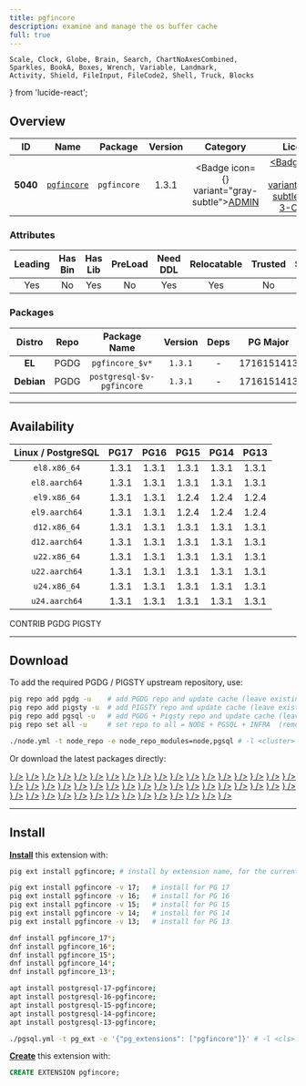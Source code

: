 ```yaml
---
title: pgfincore
description: examine and manage the os buffer cache
full: true
---
```


    Scale, Clock, Globe, Brain, Search, ChartNoAxesCombined,
    Sparkles, BookA, Boxes, Wrench, Variable, Landmark,
    Activity, Shield, FileInput, FileCode2, Shell, Truck, Blocks
} from 'lucide-react';

## Overview

| <TooltipIconButton tooltip="Extension unique identifier" side="top">ID</TooltipIconButton> | <TooltipIconButton tooltip="Extension name" side="top">Name</TooltipIconButton> | <TooltipIconButton tooltip="Package name for installation" side="top">Package</TooltipIconButton> | <TooltipIconButton tooltip="Latest available extension version" side="top">Version</TooltipIconButton> | <TooltipIconButton tooltip="Extension category" side="top">Category</TooltipIconButton> | <TooltipIconButton tooltip="Open source license" side="top">License</TooltipIconButton> | <TooltipIconButton tooltip="Programming language" side="top">Lang</TooltipIconButton> |
|:--------:|:--------:|:----------:|:--------------:|:---------------------------------------:|:------------------------------------------------------:|:----:|
| **5040** | [`pgfincore`](https://github.com/klando/pgfincore) | `pgfincore` | 1.3.1 | <Badge icon={<Landmark />} variant="gray-subtle"><a href="/ext/admin" className="no-underline">ADMIN</a></Badge> | <a href="/ext/list/license#bsd-3-clause" className="no-underline"><Badge icon={<Scale />} variant="blue-subtle">BSD 3-Clause</Badge></a> | <a href="/ext/list/lang#c"><Badge icon={<FileCode2 />} variant="blue-subtle">C</Badge></a> |

### Attributes

| <TooltipIconButton tooltip="The Primary Leading extension in the Package" side="top">Leading</TooltipIconButton> | <TooltipIconButton tooltip="Contains binary utils" side="top">Has Bin</TooltipIconButton> | <TooltipIconButton tooltip="Contains .so shared library files" side="top">Has Lib</TooltipIconButton> | <TooltipIconButton tooltip="Requires preloading via shared_preload_libraries" side="top">PreLoad</TooltipIconButton> | <TooltipIconButton tooltip="Requires CREATE EXTENSION DDL command" side="top">Need DDL</TooltipIconButton> | <TooltipIconButton tooltip="Can be installed in any schema" side="top">Relocatable</TooltipIconButton> | <TooltipIconButton tooltip="Can be created by non-superuser" side="top">Trusted</TooltipIconButton> | <TooltipIconButton tooltip="Schemas used by this extension" side="top">Schemas</TooltipIconButton> |
|:-------:|:-------:|:-------:|:-------:|:--------:|:-----------:|:-------:|:-------:|
| Yes | No | Yes | No | Yes | Yes | No | - |

### Packages

| <TooltipIconButton tooltip="Linux distribution family, EL or Debian" side="top">Distro</TooltipIconButton> | <TooltipIconButton tooltip="Package repository" side="top">Repo</TooltipIconButton> | <TooltipIconButton tooltip="The RPM/DEB Package Name Pattern (replace $v with real pg major)" side="top">Package Name</TooltipIconButton> | <TooltipIconButton tooltip="Latest package version" side="top">Version</TooltipIconButton> | <TooltipIconButton tooltip="RPM/DEB Package dependencies" side="top">Deps</TooltipIconButton> | <TooltipIconButton tooltip="Available in these PostgreSQL Major Versions" side="top">PG Major</TooltipIconButton> |
|:----------:|:--------:|:------------------------:|:-----------:|:------------:|:------------------:|
|   **EL**   | <Badge variant="blue-subtle"><span className="font-bold">PGDG</span></Badge> | `pgfincore_$v*` | `1.3.1` | - | <Badge variant="green-subtle">17</Badge><Badge variant="green-subtle">16</Badge><Badge variant="green-subtle">15</Badge><Badge variant="green-subtle">14</Badge><Badge variant="green-subtle">13</Badge> |
| **Debian** | <Badge variant="blue-subtle"><span className="font-bold">PGDG</span></Badge> | `postgresql-$v-pgfincore` | `1.3.1` | - | <Badge variant="green-subtle">17</Badge><Badge variant="green-subtle">16</Badge><Badge variant="green-subtle">15</Badge><Badge variant="green-subtle">14</Badge><Badge variant="green-subtle">13</Badge> |



------

## Availability

| <TooltipIconButton tooltip="Linux Distro Arch / PostgreSQL Major Version" side="top">Linux / PostgreSQL </TooltipIconButton> | **PG17** | **PG16** | **PG15** | **PG14** | **PG13** |
|:-----:|:-----:|:-----:|:-----:|:-----:|:-----:|
| `el8.x86_64` | <Badge variant="blue-subtle">1.3.1</Badge> | <Badge variant="blue-subtle">1.3.1</Badge> | <Badge variant="blue-subtle">1.3.1</Badge> | <Badge variant="blue-subtle">1.3.1</Badge> | <Badge variant="blue-subtle">1.3.1</Badge> |
| `el8.aarch64` | <Badge variant="blue-subtle">1.3.1</Badge> | <Badge variant="blue-subtle">1.3.1</Badge> | <Badge variant="blue-subtle">1.3.1</Badge> | <Badge variant="blue-subtle">1.3.1</Badge> | <Badge variant="blue-subtle">1.3.1</Badge> |
| `el9.x86_64` | <Badge variant="blue-subtle">1.3.1</Badge> | <Badge variant="blue-subtle">1.3.1</Badge> | <Badge variant="blue-subtle">1.2.4</Badge> | <Badge variant="blue-subtle">1.2.4</Badge> | <Badge variant="blue-subtle">1.2.4</Badge> |
| `el9.aarch64` | <Badge variant="blue-subtle">1.3.1</Badge> | <Badge variant="blue-subtle">1.3.1</Badge> | <Badge variant="blue-subtle">1.2.4</Badge> | <Badge variant="blue-subtle">1.2.4</Badge> | <Badge variant="blue-subtle">1.2.4</Badge> |
| `d12.x86_64` | <Badge variant="blue-subtle">1.3.1</Badge> | <Badge variant="blue-subtle">1.3.1</Badge> | <Badge variant="blue-subtle">1.3.1</Badge> | <Badge variant="blue-subtle">1.3.1</Badge> | <Badge variant="blue-subtle">1.3.1</Badge> |
| `d12.aarch64` | <Badge variant="blue-subtle">1.3.1</Badge> | <Badge variant="blue-subtle">1.3.1</Badge> | <Badge variant="blue-subtle">1.3.1</Badge> | <Badge variant="blue-subtle">1.3.1</Badge> | <Badge variant="blue-subtle">1.3.1</Badge> |
| `u22.x86_64` | <Badge variant="blue-subtle">1.3.1</Badge> | <Badge variant="blue-subtle">1.3.1</Badge> | <Badge variant="blue-subtle">1.3.1</Badge> | <Badge variant="blue-subtle">1.3.1</Badge> | <Badge variant="blue-subtle">1.3.1</Badge> |
| `u22.aarch64` | <Badge variant="blue-subtle">1.3.1</Badge> | <Badge variant="blue-subtle">1.3.1</Badge> | <Badge variant="blue-subtle">1.3.1</Badge> | <Badge variant="blue-subtle">1.3.1</Badge> | <Badge variant="blue-subtle">1.3.1</Badge> |
| `u24.x86_64` | <Badge variant="blue-subtle">1.3.1</Badge> | <Badge variant="blue-subtle">1.3.1</Badge> | <Badge variant="blue-subtle">1.3.1</Badge> | <Badge variant="blue-subtle">1.3.1</Badge> | <Badge variant="blue-subtle">1.3.1</Badge> |
| `u24.aarch64` | <Badge variant="blue-subtle">1.3.1</Badge> | <Badge variant="blue-subtle">1.3.1</Badge> | <Badge variant="blue-subtle">1.3.1</Badge> | <Badge variant="blue-subtle">1.3.1</Badge> | <Badge variant="blue-subtle">1.3.1</Badge> |

<Badge variant="green-subtle"><span className="font-black">CONTRIB</span></Badge> <Badge variant="blue-subtle"><span className="font-black">PGDG</span></Badge> <Badge variant="amber-subtle"><span className="font-black">PIGSTY</span></Badge>

------

## Download

To add the required PGDG / PIGSTY upstream repository, use:

```bash tab="pig"
pig repo add pgdg -u    # add PGDG repo and update cache (leave existing repos)
pig repo add pigsty -u  # add PIGSTY repo and update cache (leave existing repos)
pig repo add pgsql -u   # add PGDG + Pigsty repo and update cache (leave existing repos)
pig repo set all -u     # set repo to all = NODE + PGSQL + INFRA  (remove existing repos)
```
```bash tab="pigsty"
./node.yml -t node_repo -e node_repo_modules=node,pgsql # -l <cluster>
```

Or download the latest packages directly:

<Files>
    <Folder name="el8.x86_64">
        <a href="https://download.postgresql.org/pub/repos/yum/17/redhat/rhel-8-x86_64/pgfincore_17-1.3.1-3PGDG.rhel8.x86_64.rpm"><File name="pgfincore_17-1.3.1-3PGDG.rhel8.x86_64.rpm" icon={<Package className="text-emerald-500" />} /></a>
        <a href="https://download.postgresql.org/pub/repos/yum/16/redhat/rhel-8-x86_64/pgfincore_16-1.3.1-1PGDG.rhel8.x86_64.rpm"><File name="pgfincore_16-1.3.1-1PGDG.rhel8.x86_64.rpm" icon={<Package className="text-emerald-500" />} /></a>
        <a href="https://download.postgresql.org/pub/repos/yum/15/redhat/rhel-8-x86_64/pgfincore_15-1.3.1-1PGDG.rhel8.x86_64.rpm"><File name="pgfincore_15-1.3.1-1PGDG.rhel8.x86_64.rpm" icon={<Package className="text-emerald-500" />} /></a>
        <a href="https://download.postgresql.org/pub/repos/yum/14/redhat/rhel-8-x86_64/pgfincore_14-1.3.1-1PGDG.rhel8.x86_64.rpm"><File name="pgfincore_14-1.3.1-1PGDG.rhel8.x86_64.rpm" icon={<Package className="text-emerald-500" />} /></a>
        <a href="https://download.postgresql.org/pub/repos/yum/13/redhat/rhel-8-x86_64/pgfincore_13-1.3.1-1PGDG.rhel8.x86_64.rpm"><File name="pgfincore_13-1.3.1-1PGDG.rhel8.x86_64.rpm" icon={<Package className="text-emerald-500" />} /></a>
    </Folder>
    <Folder name="el8.aarch64">
        <a href="https://download.postgresql.org/pub/repos/yum/17/redhat/rhel-8-aarch64/pgfincore_17-1.3.1-3PGDG.rhel8.aarch64.rpm"><File name="pgfincore_17-1.3.1-3PGDG.rhel8.aarch64.rpm" icon={<Package className="text-orange-500" />} /></a>
        <a href="https://download.postgresql.org/pub/repos/yum/16/redhat/rhel-8-aarch64/pgfincore_16-1.3.1-1PGDG.rhel8.aarch64.rpm"><File name="pgfincore_16-1.3.1-1PGDG.rhel8.aarch64.rpm" icon={<Package className="text-orange-500" />} /></a>
        <a href="https://download.postgresql.org/pub/repos/yum/15/redhat/rhel-8-aarch64/pgfincore_15-1.3.1-1PGDG.rhel8.aarch64.rpm"><File name="pgfincore_15-1.3.1-1PGDG.rhel8.aarch64.rpm" icon={<Package className="text-orange-500" />} /></a>
        <a href="https://download.postgresql.org/pub/repos/yum/14/redhat/rhel-8-aarch64/pgfincore_14-1.3.1-1PGDG.rhel8.aarch64.rpm"><File name="pgfincore_14-1.3.1-1PGDG.rhel8.aarch64.rpm" icon={<Package className="text-orange-500" />} /></a>
        <a href="https://download.postgresql.org/pub/repos/yum/13/redhat/rhel-8-aarch64/pgfincore_13-1.3.1-1PGDG.rhel8.aarch64.rpm"><File name="pgfincore_13-1.3.1-1PGDG.rhel8.aarch64.rpm" icon={<Package className="text-orange-500" />} /></a>
    </Folder>
    <Folder name="el9.x86_64">
        <a href="https://download.postgresql.org/pub/repos/yum/17/redhat/rhel-9-x86_64/pgfincore_17-1.3.1-3PGDG.rhel9.x86_64.rpm"><File name="pgfincore_17-1.3.1-3PGDG.rhel9.x86_64.rpm" icon={<Package className="text-emerald-500" />} /></a>
        <a href="https://download.postgresql.org/pub/repos/yum/16/redhat/rhel-9-x86_64/pgfincore_16-1.3.1-1PGDG.rhel9.x86_64.rpm"><File name="pgfincore_16-1.3.1-1PGDG.rhel9.x86_64.rpm" icon={<Package className="text-emerald-500" />} /></a>
        <a href="https://download.postgresql.org/pub/repos/yum/15/redhat/rhel-9-x86_64/pgfincore_15-1.2.4-1.rhel9.x86_64.rpm"><File name="pgfincore_15-1.2.4-1.rhel9.x86_64.rpm" icon={<Package className="text-emerald-500" />} /></a>
        <a href="https://download.postgresql.org/pub/repos/yum/14/redhat/rhel-9-x86_64/pgfincore_14-1.2.4-1.rhel9.x86_64.rpm"><File name="pgfincore_14-1.2.4-1.rhel9.x86_64.rpm" icon={<Package className="text-emerald-500" />} /></a>
        <a href="https://download.postgresql.org/pub/repos/yum/13/redhat/rhel-9-x86_64/pgfincore_13-1.2.4-1.rhel9.x86_64.rpm"><File name="pgfincore_13-1.2.4-1.rhel9.x86_64.rpm" icon={<Package className="text-emerald-500" />} /></a>
    </Folder>
    <Folder name="el9.aarch64">
        <a href="https://download.postgresql.org/pub/repos/yum/17/redhat/rhel-9-aarch64/pgfincore_17-1.3.1-3PGDG.rhel9.aarch64.rpm"><File name="pgfincore_17-1.3.1-3PGDG.rhel9.aarch64.rpm" icon={<Package className="text-orange-500" />} /></a>
        <a href="https://download.postgresql.org/pub/repos/yum/16/redhat/rhel-9-aarch64/pgfincore_16-1.3.1-1PGDG.rhel9.aarch64.rpm"><File name="pgfincore_16-1.3.1-1PGDG.rhel9.aarch64.rpm" icon={<Package className="text-orange-500" />} /></a>
        <a href="https://download.postgresql.org/pub/repos/yum/15/redhat/rhel-9-aarch64/pgfincore_15-1.2.4-1.rhel9.aarch64.rpm"><File name="pgfincore_15-1.2.4-1.rhel9.aarch64.rpm" icon={<Package className="text-orange-500" />} /></a>
        <a href="https://download.postgresql.org/pub/repos/yum/14/redhat/rhel-9-aarch64/pgfincore_14-1.2.4-1.rhel9.aarch64.rpm"><File name="pgfincore_14-1.2.4-1.rhel9.aarch64.rpm" icon={<Package className="text-orange-500" />} /></a>
        <a href="https://download.postgresql.org/pub/repos/yum/13/redhat/rhel-9-aarch64/pgfincore_13-1.2.4-1.rhel9.aarch64.rpm"><File name="pgfincore_13-1.2.4-1.rhel9.aarch64.rpm" icon={<Package className="text-orange-500" />} /></a>
    </Folder>
    <Folder name="d12.x86_64">
        <a href="https://apt.postgresql.org/pub/repos/apt/pool/main/p/pgfincore/postgresql-17-pgfincore_1.3.1-2.pgdg120+1_arm64.deb"><File name="postgresql-17-pgfincore_1.3.1-2.pgdg120+1_arm64.deb" icon={<Box className="text-emerald-500" />} /></a>
        <a href="https://apt.postgresql.org/pub/repos/apt/pool/main/p/pgfincore/postgresql-16-pgfincore_1.3.1-2.pgdg120+1_arm64.deb"><File name="postgresql-16-pgfincore_1.3.1-2.pgdg120+1_arm64.deb" icon={<Box className="text-emerald-500" />} /></a>
        <a href="https://apt.postgresql.org/pub/repos/apt/pool/main/p/pgfincore/postgresql-15-pgfincore_1.3.1-2.pgdg120+1_arm64.deb"><File name="postgresql-15-pgfincore_1.3.1-2.pgdg120+1_arm64.deb" icon={<Box className="text-emerald-500" />} /></a>
        <a href="https://apt.postgresql.org/pub/repos/apt/pool/main/p/pgfincore/postgresql-14-pgfincore_1.3.1-2.pgdg120+1_arm64.deb"><File name="postgresql-14-pgfincore_1.3.1-2.pgdg120+1_arm64.deb" icon={<Box className="text-emerald-500" />} /></a>
        <a href="https://apt.postgresql.org/pub/repos/apt/pool/main/p/pgfincore/postgresql-13-pgfincore_1.3.1-2.pgdg120+1_arm64.deb"><File name="postgresql-13-pgfincore_1.3.1-2.pgdg120+1_arm64.deb" icon={<Box className="text-emerald-500" />} /></a>
    </Folder>
    <Folder name="d12.aarch64">
        <a href="https://apt.postgresql.org/pub/repos/apt/pool/main/p/pgfincore/postgresql-17-pgfincore_1.3.1-2.pgdg120+1_amd64.deb"><File name="postgresql-17-pgfincore_1.3.1-2.pgdg120+1_amd64.deb" icon={<Box className="text-orange-500" />} /></a>
        <a href="https://apt.postgresql.org/pub/repos/apt/pool/main/p/pgfincore/postgresql-16-pgfincore_1.3.1-2.pgdg120+1_amd64.deb"><File name="postgresql-16-pgfincore_1.3.1-2.pgdg120+1_amd64.deb" icon={<Box className="text-orange-500" />} /></a>
        <a href="https://apt.postgresql.org/pub/repos/apt/pool/main/p/pgfincore/postgresql-15-pgfincore_1.3.1-2.pgdg120+1_amd64.deb"><File name="postgresql-15-pgfincore_1.3.1-2.pgdg120+1_amd64.deb" icon={<Box className="text-orange-500" />} /></a>
        <a href="https://apt.postgresql.org/pub/repos/apt/pool/main/p/pgfincore/postgresql-14-pgfincore_1.3.1-2.pgdg120+1_amd64.deb"><File name="postgresql-14-pgfincore_1.3.1-2.pgdg120+1_amd64.deb" icon={<Box className="text-orange-500" />} /></a>
        <a href="https://apt.postgresql.org/pub/repos/apt/pool/main/p/pgfincore/postgresql-13-pgfincore_1.3.1-2.pgdg120+1_amd64.deb"><File name="postgresql-13-pgfincore_1.3.1-2.pgdg120+1_amd64.deb" icon={<Box className="text-orange-500" />} /></a>
    </Folder>
    <Folder name="u22.x86_64">
        <a href="https://apt.postgresql.org/pub/repos/apt/pool/main/p/pgfincore/postgresql-17-pgfincore_1.3.1-2.pgdg22.04+1_amd64.deb"><File name="postgresql-17-pgfincore_1.3.1-2.pgdg22.04+1_amd64.deb" icon={<Box className="text-emerald-500" />} /></a>
        <a href="https://apt.postgresql.org/pub/repos/apt/pool/main/p/pgfincore/postgresql-16-pgfincore_1.3.1-2.pgdg22.04+1_amd64.deb"><File name="postgresql-16-pgfincore_1.3.1-2.pgdg22.04+1_amd64.deb" icon={<Box className="text-emerald-500" />} /></a>
        <a href="https://apt.postgresql.org/pub/repos/apt/pool/main/p/pgfincore/postgresql-15-pgfincore_1.3.1-2.pgdg22.04+1_amd64.deb"><File name="postgresql-15-pgfincore_1.3.1-2.pgdg22.04+1_amd64.deb" icon={<Box className="text-emerald-500" />} /></a>
        <a href="https://apt.postgresql.org/pub/repos/apt/pool/main/p/pgfincore/postgresql-14-pgfincore_1.3.1-2.pgdg22.04+1_amd64.deb"><File name="postgresql-14-pgfincore_1.3.1-2.pgdg22.04+1_amd64.deb" icon={<Box className="text-emerald-500" />} /></a>
        <a href="https://apt.postgresql.org/pub/repos/apt/pool/main/p/pgfincore/postgresql-13-pgfincore_1.3.1-2.pgdg22.04+1_amd64.deb"><File name="postgresql-13-pgfincore_1.3.1-2.pgdg22.04+1_amd64.deb" icon={<Box className="text-emerald-500" />} /></a>
    </Folder>
    <Folder name="u22.aarch64">
        <a href="https://apt.postgresql.org/pub/repos/apt/pool/main/p/pgfincore/postgresql-17-pgfincore_1.3.1-2.pgdg22.04+1_arm64.deb"><File name="postgresql-17-pgfincore_1.3.1-2.pgdg22.04+1_arm64.deb" icon={<Box className="text-orange-500" />} /></a>
        <a href="https://apt.postgresql.org/pub/repos/apt/pool/main/p/pgfincore/postgresql-16-pgfincore_1.3.1-2.pgdg22.04+1_arm64.deb"><File name="postgresql-16-pgfincore_1.3.1-2.pgdg22.04+1_arm64.deb" icon={<Box className="text-orange-500" />} /></a>
        <a href="https://apt.postgresql.org/pub/repos/apt/pool/main/p/pgfincore/postgresql-15-pgfincore_1.3.1-2.pgdg22.04+1_arm64.deb"><File name="postgresql-15-pgfincore_1.3.1-2.pgdg22.04+1_arm64.deb" icon={<Box className="text-orange-500" />} /></a>
        <a href="https://apt.postgresql.org/pub/repos/apt/pool/main/p/pgfincore/postgresql-14-pgfincore_1.3.1-2.pgdg22.04+1_arm64.deb"><File name="postgresql-14-pgfincore_1.3.1-2.pgdg22.04+1_arm64.deb" icon={<Box className="text-orange-500" />} /></a>
        <a href="https://apt.postgresql.org/pub/repos/apt/pool/main/p/pgfincore/postgresql-13-pgfincore_1.3.1-2.pgdg22.04+1_arm64.deb"><File name="postgresql-13-pgfincore_1.3.1-2.pgdg22.04+1_arm64.deb" icon={<Box className="text-orange-500" />} /></a>
    </Folder>
    <Folder name="u24.x86_64">
        <a href="https://apt.postgresql.org/pub/repos/apt/pool/main/p/pgfincore/postgresql-17-pgfincore_1.3.1-2.pgdg24.04+1_amd64.deb"><File name="postgresql-17-pgfincore_1.3.1-2.pgdg24.04+1_amd64.deb" icon={<Box className="text-emerald-500" />} /></a>
        <a href="https://apt.postgresql.org/pub/repos/apt/pool/main/p/pgfincore/postgresql-16-pgfincore_1.3.1-2.pgdg24.04+1_amd64.deb"><File name="postgresql-16-pgfincore_1.3.1-2.pgdg24.04+1_amd64.deb" icon={<Box className="text-emerald-500" />} /></a>
        <a href="https://apt.postgresql.org/pub/repos/apt/pool/main/p/pgfincore/postgresql-15-pgfincore_1.3.1-2.pgdg24.04+1_amd64.deb"><File name="postgresql-15-pgfincore_1.3.1-2.pgdg24.04+1_amd64.deb" icon={<Box className="text-emerald-500" />} /></a>
        <a href="https://apt.postgresql.org/pub/repos/apt/pool/main/p/pgfincore/postgresql-14-pgfincore_1.3.1-2.pgdg24.04+1_amd64.deb"><File name="postgresql-14-pgfincore_1.3.1-2.pgdg24.04+1_amd64.deb" icon={<Box className="text-emerald-500" />} /></a>
        <a href="https://apt.postgresql.org/pub/repos/apt/pool/main/p/pgfincore/postgresql-13-pgfincore_1.3.1-2.pgdg24.04+1_amd64.deb"><File name="postgresql-13-pgfincore_1.3.1-2.pgdg24.04+1_amd64.deb" icon={<Box className="text-emerald-500" />} /></a>
    </Folder>
    <Folder name="u24.aarch64">
        <a href="https://apt.postgresql.org/pub/repos/apt/pool/main/p/pgfincore/postgresql-17-pgfincore_1.3.1-2.pgdg24.04+1_arm64.deb"><File name="postgresql-17-pgfincore_1.3.1-2.pgdg24.04+1_arm64.deb" icon={<Box className="text-orange-500" />} /></a>
        <a href="https://apt.postgresql.org/pub/repos/apt/pool/main/p/pgfincore/postgresql-16-pgfincore_1.3.1-2.pgdg24.04+1_arm64.deb"><File name="postgresql-16-pgfincore_1.3.1-2.pgdg24.04+1_arm64.deb" icon={<Box className="text-orange-500" />} /></a>
        <a href="https://apt.postgresql.org/pub/repos/apt/pool/main/p/pgfincore/postgresql-15-pgfincore_1.3.1-2.pgdg24.04+1_arm64.deb"><File name="postgresql-15-pgfincore_1.3.1-2.pgdg24.04+1_arm64.deb" icon={<Box className="text-orange-500" />} /></a>
        <a href="https://apt.postgresql.org/pub/repos/apt/pool/main/p/pgfincore/postgresql-14-pgfincore_1.3.1-2.pgdg24.04+1_arm64.deb"><File name="postgresql-14-pgfincore_1.3.1-2.pgdg24.04+1_arm64.deb" icon={<Box className="text-orange-500" />} /></a>
        <a href="https://apt.postgresql.org/pub/repos/apt/pool/main/p/pgfincore/postgresql-13-pgfincore_1.3.1-2.pgdg24.04+1_arm64.deb"><File name="postgresql-13-pgfincore_1.3.1-2.pgdg24.04+1_arm64.deb" icon={<Box className="text-orange-500" />} /></a>
    </Folder>
</Files>

------

## Install

[**Install**](/docs/pgsql/extension/install) this extension with:

```bash tab="pig"
pig ext install pgfincore; # install by extension name, for the current active PG version

pig ext install pgfincore -v 17;   # install for PG 17
pig ext install pgfincore -v 16;   # install for PG 16
pig ext install pgfincore -v 15;   # install for PG 15
pig ext install pgfincore -v 14;   # install for PG 14
pig ext install pgfincore -v 13;   # install for PG 13
```
```bash tab="yum" 
dnf install pgfincore_17*;
dnf install pgfincore_16*;
dnf install pgfincore_15*;
dnf install pgfincore_14*;
dnf install pgfincore_13*;
```
```bash tab="apt" 
apt install postgresql-17-pgfincore;
apt install postgresql-16-pgfincore;
apt install postgresql-15-pgfincore;
apt install postgresql-14-pgfincore;
apt install postgresql-13-pgfincore;
```
```bash tab="ansible"
./pgsql.yml -t pg_ext -e '{"pg_extensions": ["pgfincore"]}' # -l <cls>
```

[**Create**](/docs/pgsql/extension/create) this extension with:

```sql
CREATE EXTENSION pgfincore;
```


